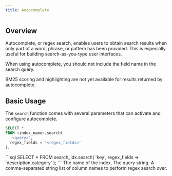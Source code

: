 ```yaml
---
title: Autocomplete
---
```


## Overview

Autocomplete, or regex search, enables users to obtain search results when only part of a word, phrase,
or pattern has been provided. This is especially useful for building search-as-you-type user interfaces.

When using autocomplete, you should not include the field name in the search query.

<Note>
  BM25 scoring and highlighting are not yet available for results returned by
  autocomplete.
</Note>

## Basic Usage

The `search` function comes with several parameters that can activate and configure autocomplete.

```sql
SELECT *
FROM <index_name>.search(
  '<query>',
  regex_fields = '<regex_fields>'
);
```

<Accordion title="Example Usage">
  ```sql SELECT * FROM search_idx.search( 'key', regex_fields =>
  'description,category' ); ```
</Accordion>

<ParamField body="index_name" required>
  The name of the index.
</ParamField>
<ParamField body="query" required>
  The query string.
</ParamField>
<ParamField body="regex_fields" required>
  A comma-separated string list of column names to perform regex search over.
</ParamField>
